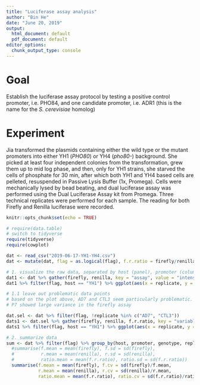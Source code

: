 ```yaml
---
title: "Luciferase assay analysis"
author: "Bin He"
date: "June 20, 2019"
output:
  html_document: default
  pdf_document: default
editor_options:
  chunk_output_type: console
---
```


# Goal
Establish the luciferase assay protocol by testing a positive control promoter, i.e. PHO84, and one candidate promoter, i.e. ADR1 (this is the name for the _S. cerevisiae_ homolog)

# Experiment
Jia transformed the plasmids containing either the wild type or the mutant promoters into either YH1 (_PHO80_) or YH4 (_pho80-_) background. She picked at least four independent colonies from the transformation, grew them up to mid log phase, and then, only for YH1 strains, she starved the cells of phosphate for 30 min, after which both YH1 and YH4 based cells are pelleted, resuspended in Passive Lysis Buffer (1x, Promega). Cells were mechanically lysed by bead beating, and dual luciferase assay was performed using the Dual Luciferase Assay kit from Promega. Three technical replicates were performed for each sample. The reading for both Firefly and Renilla luciferase were recorded.

```r
knitr::opts_chunk$set(echo = TRUE)
```

```r
# require(data.table)
# switch to tidyverse
require(tidyverse)
require(cowplot)
```

```r
dat <- read_csv("2019-06-17-YH1-YH4.csv")
dat <- mutate(dat, flag = as.logical(flag), f.r.ratio = firefly/renilla)
```

```r
# 1. visualize the raw data, separated by host (panel), promoter (column), genotype (color), biol.repl (shape)
dat1 <- dat %>% gather(firefly, renilla, key = "assay", value = "intensity")
dat1 %>% filter(flag, host == "YH1") %>% ggplot(aes(x = replicate, y = intensity, color = genotype)) + geom_boxplot() + facet_wrap(assay ~ promoter, scales="free") + theme(axis.text.x = element_text(angle = 90, hjust = 1))

# 1.1 leave out problematic data points
# based on the plot above, AD7 and CTL3 seem particularly problematic.
# P7 showed large variance in the firefly assay

dat.sel <- dat %>% filter(flag, !replicate %in% c("AD7", "CTL3"))
dats1 <- dat.sel %>% gather(firefly, renilla, f.r.ratio, key = "variable", value = "value")
dats1 %>% filter(flag, host == "YH1") %>% ggplot(aes(x = replicate, y = value, color = genotype)) + geom_boxplot() + facet_wrap(variable ~ promoter, scales="free") + theme(axis.text.x = element_text(angle = 90, hjust = 1))

# 2. summarize data
sum <- dat %>% filter(flag) %>% group_by(host, promoter, genotype, replicate) %>%
  #summarise(f.mean = mean(firefly), f.sd = sd(firefly),
  #          r.mean = mean(renilla), r.sd = sd(renilla),
  #          ratio.mean = mean(f.r.ratio), ratio.sd = sd(f.r.ratio))
  summarise(f.mean = mean(firefly), f.cv = sd(firefly)/f.mean,
            r.mean = mean(renilla), r.cv = sd(renilla)/r.mean,
            ratio.mean = mean(f.r.ratio), ratio.cv = sd(f.r.ratio)/ratio.mean)
```